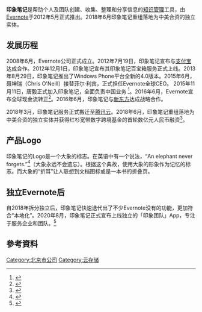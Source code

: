 {{not|Evernote}}
{{Infobox software
| name                   = 印象笔记
| name_ol                = Evernote China
| logo                   = <!-- 影象檔名，形如「File:The GIMP icon - gnome.svg」 -->
| logo caption           = <!-- 標誌標題 -->
| logo_size              = <!-- 標誌尺寸 -->
| logo_alt               = <!-- 標誌的替代文字 -->
| screenshot             = <!-- 螢幕擷圖，填寫檔名即可 -->
| caption                = <!-- 擷圖的標題 -->
| screenshot2            = <!-- 螢幕擷圖2-->
| collapsible            = <!-- 較長垂直擷圖情況下，可設為「yes」 -->
| author                 = Evernote Corporation
| developer              = 北京印象笔记科技有限公司（{{lang|en|Beijing Yinxiang Biji Technologies Co. Ltd}}）
| released               = <!-- 1.0版本的釋出日期（或最初版的釋出日期）{{Start date|YYYY|MM|DD}} -->
| discontinued           = <!-- 軟體不再開發時，把資訊框中的「Latestrelease」欄位設為「Discontinued」 -->
| var layout             = <!-- 版本號碼的顯示方式，可設為「simple」或「stacked」 -->
| frequently updated     = yes<!--發佈版本更新？請不要編輯本頁，只須點按版本號碼！-->
| code                   = <!-- 軟體代號 -->
| status                 = 運行中
| programming language   = <!-- 開發的程式語言 -->
| operating system       = [[Windows|Windows]]、[[Mac_OS|Mac OS]]、[[Android|Android]]、[[iOS|iOS]]<!-- 工作於何作業系統 -->
| platform               = <!-- 運行於何系統平臺 -->
| engine                 = <!-- 軟體引擎 -->
| size                   = <!-- 軟體安裝包的大小 -->
| language               = <!-- 軟體的使用者介面所採用之自然語言（中文、英文、法文等） -->
| genre                  = [[記事軟體|記事軟體]]
| license                = <!-- 軟體的購買者需依據何種許可協議使用該軟體 -->
| repo                   = <!-- {{URL|http://www.example.org/repo}} -->
| website                =  {{URL|https://www.yinxiang.com/}}
}}
'''印象笔记'''是帮助个人及团队创建、收集、整理和分享信息的[[知识管理|知识管理]]工具，由[[Evernote|Evernote]]于2012年5月正式推出。2018年6月印象笔记重组落地为中美合资的独立实体。

==发展历程==
2008年6月，Evernote公司正式成立。2012年7月19日，印象笔记宣布与[[支付宝|支付宝]]达成合作。2012年12月1日，印象笔记宣布其印象笔记百宝箱服务正式上线。2013年8月29日，印象笔记推出了Windows Phone平台全新的4.0版本。2015年6月，聂坤瑞（Chris O'Neill）接替菲尔·利宾，正式担任Evernote全球CEO。 2015年11月11日，唐毅正式加入印象笔记，全面负责中国业务 <ref>{{cite web |accessdate= |language=zh |deadurl=no |url=http://tech.sina.com.cn/i/2018-03-23/doc-ifysnevm3170340.shtml |title=印象笔记CEO唐毅：正在建中国技术团队 将推特别功能 |first= |last= |publisher=新浪科技 |date= |archiveurl=https://web.archive.org/web/20180323170744/http://tech.sina.com.cn/i/2018-03-23/doc-ifysnevm3170340.shtml |archivedate=2018-03-23 }}</ref>。2016年6月，Evernote宣布全球现金流转正<ref>{{cite web |accessdate= |language=zh |deadurl=no |url=http://biz.jrj.com.cn/2017/02/23113923143427.shtml |title=EvernoteCEO称公司已实现正现金流 |first= |last= |publisher=金融界 |date= |archiveurl=https://web.archive.org/web/20180612142243/http://biz.jrj.com.cn/2017/02/23113923143427.shtml |archivedate=2018-06-12 }}</ref>。2016年6月，印象笔记与[[新东方学校|新东方]]达成战略合作。

2018年3月，印象笔记服务正式搬迁至[[腾讯云|腾讯云]]。2018年6月，印象笔记重组落地为中美合资的独立实体并获得红杉宽带数字跨境基金的首轮数亿元人民币融资<ref>{{cite web |accessdate= |language=zh |deadurl=yes |url=http://m.iheima.com/article/168499?from=groupmessage&isappinstalled=0 |title=印象笔记宣布重组为独立中国公司 并获得红杉宽带跨境数字产业基金首轮数亿元投资 |first= |last= |publisher=i黑马 |date= |archiveurl=https://web.archive.org/web/20180612144031/http://m.iheima.com/article/168499?from=groupmessage&isappinstalled=0 |archivedate=2018-06-12 }}</ref>。

==产品Logo==
印象笔记的Logo是一个大象的标志。在英语中有一个说法，“An elephant never forgets.”<ref>{{Cite web|title=An Elephant Never Forgets - The Meaning of This Saying, and its Origin|url=https://knowyourphrase.com/an-elephant-never-forgets|accessdate=2020-01-28|date=2019-02-26|work=Know Your Phrase|language=en-US|archive-date=2020-10-01|archive-url=https://web.archive.org/web/20201001132105/https://knowyourphrase.com/an-elephant-never-forgets|dead-url=no}}</ref>（大象永远不会遗忘）。根据这个典故，使用大象的形象作为记忆的标志。而大象的“折耳”让人联想到文档图标或是一本书的折叠页。

== 独立Evernote后 ==
自2018年拆分独立后，印象笔记快速迭代出了不少Evernote没有的功能，更加符合“本地化”。2020年8月，印象笔记正式宣布上线独立的「印象团队」App，专注于服务企业和团队。<ref>{{Cite web|title=印象笔记正式推出独立「印象团队」App 专注服务企业团队高效办公|url=http://www.techweb.com.cn/it/2020-08-03/2799360.shtml|accessdate=2020-11-05|last=Techweb|work=www.techweb.com.cn|language=zh-CN|archive-date=2020-09-23|archive-url=https://web.archive.org/web/20200923214316/http://www.techweb.com.cn/it/2020-08-03/2799360.shtml|dead-url=no}}</ref>

== 參考資料 ==
{{reflist}}

{{笔记类软件}}
[[Category:北京市公司|Category:北京市公司]]
[[Category:云存储|Category:云存储]]